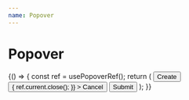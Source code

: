 ```yaml
---
name: Popover
---
```



# Popover

<Playground>
  {() => {
    const ref = usePopoverRef();
    return (
      <Popover ref={ref}>
        <Button variant="primary">Create</Button>
        <Popover.Content css={{ width: 300 }} side="right" align="end" sideOffset={12}>
          <Flex gap="4" flow="column">
            <TextField label="Full name" placeholder="Ahsoka Tano" />
            <Flex gap="2" main="end">
              <Button
                onClick={() => {
                  ref.current.close();
                }}
              >
                Cancel
              </Button>
              <Button variant="primary" css={{ alignSelf: 'flex-end' }}>
                Submit
              </Button>
            </Flex>
          </Flex>
        </Popover.Content>
      </Popover>
    );
  }}
</Playground>
